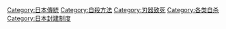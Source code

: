 [[Category:日本傳統|Category:日本傳統]]
[[Category:自殺方法|Category:自殺方法]]
[[Category:刃器致死|Category:刃器致死]]
[[Category:各类自杀|Category:各类自杀]]
[[Category:日本封建制度|Category:日本封建制度]]
